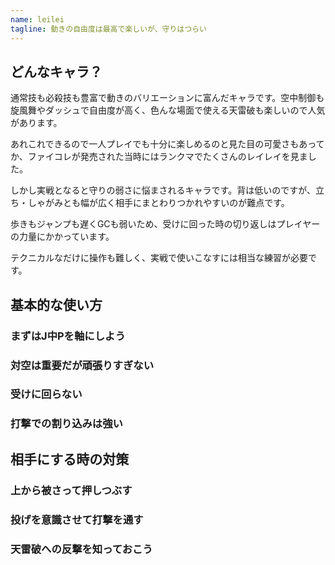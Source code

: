 ```yaml
---
name: leilei
tagline: 動きの自由度は最高で楽しいが、守りはつらい
---
```


## どんなキャラ？

通常技も必殺技も豊富で動きのバリエーションに富んだキャラです。空中制御も旋風舞やダッシュで自由度が高く、色んな場面で使える天雷破も楽しいので人気があります。

あれこれできるので一人プレイでも十分に楽しめるのと見た目の可愛さもあってか、ファイコレが発売された当時にはランクマでたくさんのレイレイを見ました。

しかし実戦となると守りの弱さに悩まされるキャラです。背は低いのですが、立ち・しゃがみとも幅が広く相手にまとわりつかれやすいのが難点です。

歩きもジャンプも遅くGCも弱いため、受けに回った時の切り返しはプレイヤーの力量にかかっています。

テクニカルなだけに操作も難しく、実戦で使いこなすには相当な練習が必要です。

## 基本的な使い方

### まずはJ中Pを軸にしよう

### 対空は重要だが頑張りすぎない

### 受けに回らない

### 打撃での割り込みは強い

## 相手にする時の対策

### 上から被さって押しつぶす

### 投げを意識させて打撃を通す

### 天雷破への反撃を知っておこう
